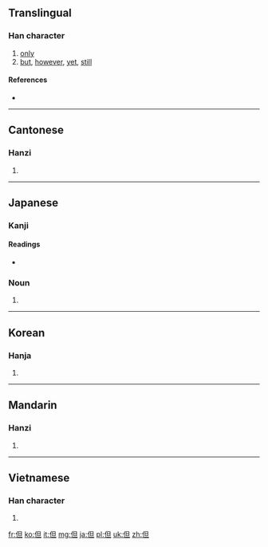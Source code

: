 ==Translingual==
{{stroke order|type=animate}}
{{stroke order}}

===Han character===
{{Han char|rn=9|rad=人|as=05|sn=7|four=2621<sub>0</sub>|canj=人日一 (OAM)|ids=⿰[[亻]][[旦]]}}

# [[only]]
# [[but]], [[however]], [[yet]], [[still]]

====References====
* {{Han ref|kx=0097.210|dkj=00495|dj=0206.100|hdz=10132.040|uh=4F46|ud=20294|bh=A6FD|bd=42749}}

----

==Cantonese==

===Hanzi===
{{yue-hanzi|jyut=|y=daan6}}

# {{defn|lang=yue|sort=人05}}

----

==Japanese==

===Kanji===
{{ja-kanji|grade=c|rs=人05}}

====Readings====
* {{ja-readings|on=[[たん]] (tan), [[だん]] (dan)|kun=[[ただし]] (tadashi), [[ただ]] (tada)}}

===Noun===
{{ja-noun|k|hira=ただ|rom=tada}} 

# {{alternative form of|只|lang=ja}}

----

==Korean==

===Hanja===
{{ko-hanja|hangeul=단|rv=dan|mr=tan}}

# {{defn|lang=ko|sort=人05}}

----

==Mandarin==

===Hanzi===
{{cmn-hanzi|pin=[[dàn]] ([[dan4]])|wg=tan<sup>4</sup>}}

# {{defn|lang=cmn|sort=人05}}

----

==Vietnamese==

===Han character===
{{vi-hantu|[[đãn]], [[đởn]], [[đản]], [[giản]]|rs=人05}}

# {{defn|lang=vi|sort=人05}}

[[fr:但]]
[[ko:但]]
[[it:但]]
[[mg:但]]
[[ja:但]]
[[pl:但]]
[[uk:但]]
[[zh:但]]